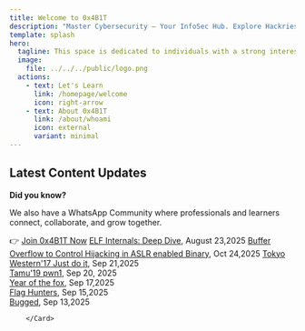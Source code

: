 ```yaml
---
title: Welcome to 0x4B1T
description: "Master Cybersecurity – Your InfoSec Hub. Explore Hackries, write-ups, articles, and more for in-depth insights."
template: splash
hero:
  tagline: This space is dedicated to individuals with a strong interest in the world of security. Here, you will find informative blogs, write-ups, roadmaps, resources, and more. Let’s break things down together.
  image:
    file: ../../../public/logo.png
  actions:
    - text: Let's Learn
      link: /homepage/welcome
      icon: right-arrow
    - text: About 0x4B1T
      link: /about/whoami
      icon: external
      variant: minimal
---
```



## Latest Content Updates


**Did you know?**  
  
We also have a WhatsApp Community where professionals and learners connect, collaborate, and grow together.  
  
👉 [Join 0x4B1T Now](https://chat.whatsapp.com/HOJpyncUr558i7hYtNZeer)
<CardGrid stagger>
	<Card title="Hackries" icon="star">
[ELF Internals: Deep Dive](/hackries/find-your-way/#1-elf-internals-deep-dive), August 23,2025
        </Card>
	<Card title="Articles" icon="document">
	[Buffer Overflow to Control Hijacking in ASLR enabled Binary](/articles/Buffer-Overflow-to-control-hijacking-in-ASLR-enabled-binary), Oct 24,2025
	</Card>
          <Card title="Write-ups" icon="pencil">
		[Tokyo Western'17 Just do it](/writeups/tokyo-western-17-just-do-it), Sep 21,2025 <br />
		[Tamu'19 pwn1](/writeups/tamu19-pwn1/), Sep 20, 2025 <br />
		[Year of the fox](/writeups/year-of-the-fox/), Sep 17,2025<br />
		[Flag Hunters](/writeups/flag-hunters/), Sep 15,2025<br />
		[Bugged](/writeups/bugged/), Sep 13,2025<br />
        </Card>
        <Card title="Projects" icon="open-book">
               
        </Card>
</CardGrid>


